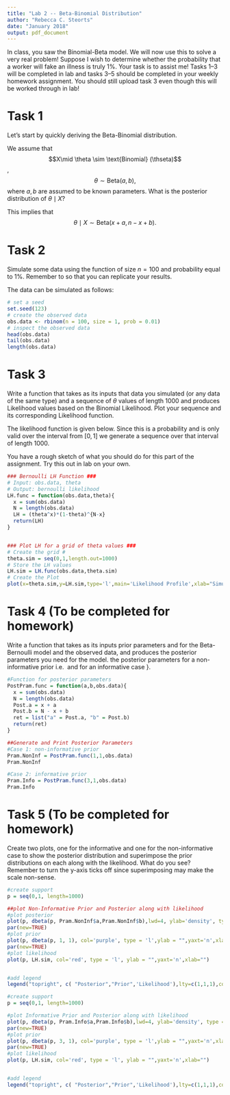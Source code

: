 ```yaml
---
title: "Lab 2 -- Beta-Binomial Distribution"
author: "Rebecca C. Steorts"
date: "January 2018"
output: pdf_document
---
```


In class, you saw the Binomial-Beta model. We will now use this to solve a very real problem! Suppose I wish to determine whether the probability that a worker will fake an illness is truly 1\%. Your task is to assist me! Tasks 1--3 will be completed in lab and tasks 3--5 should be completed in your weekly homework assignment. You should still upload task 3 even though this will be worked through in lab! 

# Task 1

Let's start by quickly deriving the Beta-Binomial distribution. 

We assume that 
$$X\mid \theta \sim \text{Binomial} (\thseta)$$,
$$\theta \sim \text{Beta}(a,b),$$
where $a,b$ are assumed to be known parameters. What is the posterior distribution of $\theta \mid X$?

\begin{align}
p(\theta \mid X) &\propto 
p(X \mid \theta) p(\theta) \\
&\propto \theta^{x} 
(1 - \theta)^{(n-x)} \times \theta^{(a-1)} (1 - \theta)^{(b-1)}\\
&\propto \theta^{x + a -1} (1 - \theta)^{(n-x + b -1)}.
\end{align}

This implies that 
$$\theta \mid X \sim \text{Beta}(x+a,n-x+b).$$



# Task 2

Simulate some data using the \textsf{rbinom} function of size $n = 100$ and probability equal to 1\%. Remember to \textsf{set.seed(123)} so that you can replicate your results.

The data can be simulated as follows:
```r
# set a seed
set.seed(123)
# create the observed data
obs.data <- rbinom(n = 100, size = 1, prob = 0.01)
# inspect the observed data
head(obs.data)
tail(obs.data)
length(obs.data)
```

# Task 3

Write a function that takes as its inputs that data you simulated (or any data of the same type) and a sequence of $\theta$ values of length 1000 and produces Likelihood values based on the Binomial Likelihood. Plot your sequence and its corresponding Likelihood function.

The likelihood function is given below. Since this is a probability and is only valid over the interval from $[0, 1]$ we generate a sequence over that interval of length 1000.

You have a rough sketch of what you should do for this part of the assignment. Try this out in lab on your own. 

```r
### Bernoulli LH Function ###
# Input: obs.data, theta
# Output: bernoulli likelihood
LH.func = function(obs.data,theta){
  x = sum(obs.data)
  N = length(obs.data)
  LH = (theta^x)*(1-theta)^{N-x}
  return(LH)
}


### Plot LH for a grid of theta values ###
# Create the grid #
theta.sim = seq(0,1,length.out=1000)
# Store the LH values
LH.sim = LH.func(obs.data,theta.sim)
# Create the Plot
plot(x=theta.sim,y=LH.sim,type='l',main='Likelihood Profile',xlab="Simulated Support of Theta",ylab='Likelihood')
```



# Task 4 (To be completed for homework)

Write a function that takes as its inputs  prior parameters \textsf{a} and \textsf{b} for the Beta-Bernoulli model and the observed data, and produces the posterior parameters you need for the model. \textbf{Generate and print} the posterior parameters for a non-informative prior i.e. \textsf{(a,b) = (1,1)} and for an informative case \textsf{(a,b) = (3,1)}}.

```r
#Function for posterior parameters 
PostPram.func = function(a,b,obs.data){
  x = sum(obs.data)
  N = length(obs.data)
  Post.a = x + a
  Post.b = N - x + b
  ret = list("a" = Post.a, "b" = Post.b)
  return(ret)
}

##Generate and Print Posterior Parameters
#Case 1: non-informative prior 
Pram.NonInf = PostPram.func(1,1,obs.data)
Pram.NonInf
```
```r
#Case 2: informative prior 
Pram.Info = PostPram.func(3,1,obs.data)
Pram.Info
```



# Task 5 (To be completed for homework)

Create two plots, one for the informative and one for the non-informative case to show the posterior distribution and superimpose the prior distributions on each along with the likelihood. What do you see? Remember to turn the y-axis ticks off since superimposing may make the scale non-sense.


```r
#create support
p = seq(0,1, length=1000)

##plot Non-Informative Prior and Posterior along with likelihood
#plot posterior
plot(p, dbeta(p, Pram.NonInf$a,Pram.NonInf$b),lwd=4, ylab='density', type ='l', col='yellow', main = "Non-Informative Prior", xlab = "theta", yaxt='n')
par(new=TRUE)
#plot prior
plot(p, dbeta(p, 1, 1), col='purple', type = 'l',ylab = "",yaxt='n',xlab="") 
par(new=TRUE)
#plot likelihood
plot(p, LH.sim, col='red', type = 'l', ylab = "",yaxt='n',xlab="") 


#add legend
legend("topright", c( "Posterior","Prior",'Likelihood'),lty=c(1,1,1),col=c("yellow","purple","red"))

```

```r
#create support
p = seq(0,1, length=1000)

#plot Informative Prior and Posterior along with likelihood
plot(p, dbeta(p, Pram.Info$a,Pram.Info$b),lwd=4, ylab='density', type ='l', col='yellow', main = "Informative Prior", xlab = "theta", yaxt='n')
par(new=TRUE)
#plot prior
plot(p, dbeta(p, 3, 1), col='purple', type = 'l',ylab = "",yaxt='n',xlab="") 
par(new=TRUE)
#plot likelihood
plot(p, LH.sim, col='red', type = 'l', ylab = "",yaxt='n',xlab="") 


#add legend
legend("topright", c( "Posterior","Prior",'Likelihood'),lty=c(1,1,1),col=c("yellow","purple","red"))
```

